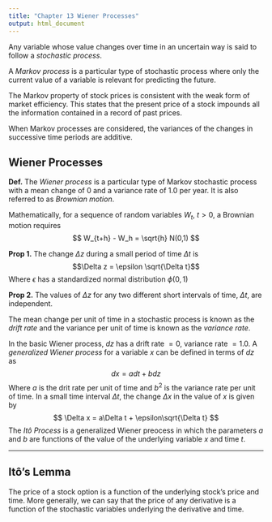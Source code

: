 ```yaml
---
title: "Chapter 13 Wiener Processes"
output: html_document
---
```


Any variable whose value changes over time in an uncertain way is said to follow a *stochastic process*.

A *Markov process* is a particular type of stochastic process where only the current value of a variable is relevant for predicting the future.

The Markov property of stock prices is consistent with the weak form of market efficiency. This states that the present price of a stock impounds all the information contained in a record of past prices.

When Markov processes are considered, the variances of the changes in successive time periods are additive.

## Wiener Processes

**Def.** The *Wiener process* is a particular type of Markov stochastic process with a mean change of $0$ and a variance rate of $1.0$ per year. It is also referred to as *Brownian motion*.

Mathematically, for a sequence of random variables $W_t$, $t>0$, a Brownian motion requires
$$
W_{t+h} - W_h = \sqrt{h} N(0,1)
$$

**Prop 1.** The change $\Delta z$ during a small period of time $\Delta t$ is $$\Delta z = \epsilon \sqrt{\Delta t}$$
Where $\epsilon$ has a standardized normal distribution $\phi(0,1)$

**Prop 2.** The values of $\Delta z$ for any two different short intervals of time, $\Delta t$, are independent.

The mean change per unit of time in a stochastic process is known as the *drift rate* and the variance per unit of time is known as the *variance rate*.

In the basic Wiener process, $dz$ has a drift rate $= 0$, variance rate $= 1.0$. A *generalized Wiener process* for a variable $x$ can be defined in terms of $dz$ as
$$
dx = adt + bdz
$$
Where $a$ is the drit rate per unit of time and $b^2$ is the variance rate per unit of time. In a small time interval $\Delta t$, the change $\Delta x$ in the value of $x$ is given by
$$
\Delta x = a\Delta t + \epsilon\sqrt{\Delta t}
$$
The *Itô Process* is a generalized Wiener preocess in which the parameters $a$ and $b$ are functions of the value of the underlying variable $x$ and time $t$.

------------

## Itô's Lemma

The price of a stock option is a function of the underlying stock's price and time. More generally, we can say that the price of any derivative is a function of the stochastic variables underlying the derivative and time.



















